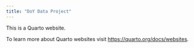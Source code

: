 ```yaml
---
title: "DoY Data Project"
---
```


This is a Quarto website.

To learn more about Quarto websites visit <https://quarto.org/docs/websites>.
